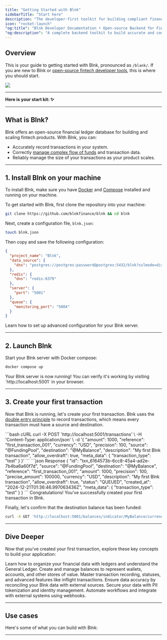 ```yaml
---
title: "Getting Started with Blnk"
sidebarTitle: "Start here"
description: "The developer-first toolkit for building compliant financial products."
icon: "rocket-launch"
"og:title": "Blnk Developer Documentation • Open-source Backend for Financial Products"
"og:description": "A complete backend toolkit to build accurate and compliant financial products."
---
```



## Overview

This is your guide to getting started with Blnk, pronounced as `/blank/`. If you are new to Blnk or [open-source fintech developer tools](https://blnkfinance.com), this is where you should start.

![](/images/docs-banner.png)

---

**Here is your start kit: ✨**

<CardGroup>
  <Card title="1. Install Blnk" href="#1-install-blnk-on-your-machine" iconType="duotone" icon="download"></Card>
  <Card title="2. Launch Blnk" href="#2-launch-blnk" iconType="duotone" icon="rocket-launch"></Card>
  <Card title="3. Create your first transaction" href="#3-create-your-first-transaction" iconType="duotone" icon="messages-dollar"></Card>
</CardGroup>

---

## What is Blnk?

Blnk offers an open-source financial ledger database for building and scaling fintech products. With Blnk, you can:

- Accurately record transactions in your system.
- Correctly [manage complex flow of funds](/ledgers/money-movement-map) and transaction data.
- Reliably manage the size of your transactions as your product scales.

---

## 1. Install Blnk on your machine

To install Blnk, make sure you have [Docker](https://www.docker.com/) and [Compose](https://docs.docker.com/compose/) installed and running on your machine.

To get started with Blnk, first clone the repository into your machine:

```bash bash
git clone https://github.com/blnkfinance/blnk && cd blnk
```

Next, create a configuration file, `blnk.json`:

```bash bash
touch blnk.json
```

Then copy and save the following configuration:

```json blnk.json
{
  "project_name": "Blnk",
  "data_source": {
    "dns": "postgres://postgres:password@postgres:5432/blnk?sslmode=disable"
  },
  "redis": {
    "dns": "redis:6379"
  },
  "server": {
    "port": "5001"
  },
  "queue": {
    "monitoring_port": "5004"
  }
}
```

<Card title="Advanced Blnk configuration" iconType="duotone" icon="gear" href="/advanced/configuration">
  Learn how to set up advanced configuration for your Blnk server.
</Card>

---

## 2. Launch Blnk

Start your Blnk server with Docker compose:

```bash bash
docker compose up
```

<Check>
Your Blnk server is now running! You can verify it's working by visiting `http://localhost:5001` in your browser.
</Check>

---

## 3. Create your first transaction

Now that Blnk is running, let's create your first transaction. Blnk uses the [double entry principle](/guides/double-entry) to record transactions, which means every transaction must have a source and destination.

<CodeGroup>
```bash cURL
curl -X POST 'http://localhost:5001/transactions' \
  -H 'Content-Type: application/json' \
  -d '{
    "amount": 1000,
    "reference": "first_transaction_001",
    "currency": "USD",
    "precision": 100,
    "source": "@FundingPool",
    "destination": "@MyBalance",
    "description": "My first Blnk transaction",
    "allow_overdraft": true,
    "meta_data": {
      "transaction_type": "test"
    }
  }'
```
```json Response
{
  "id": "txn_6164573b-6cc8-45a4-ad2e-7b4ba6a60f7d",
  "source": "@FundingPool",
  "destination": "@MyBalance",
  "reference": "first_transaction_001",
  "amount": 1000,
  "precision": 100,
  "precise_amount": 100000,
  "currency": "USD",
  "description": "My first Blnk transaction",
  "allow_overdraft": true,
  "status": "QUEUED",
  "created_at": "2024-12-21T01:36:46.997063436Z",
  "meta_data": {
    "transaction_type": "test"
  }
}
```
</CodeGroup>

<Check>
Congratulations! You've successfully created your first transaction in Blnk.
</Check>

Finally, let's confirm that the destination balance has been funded:

```bash cURL
curl -X GET 'http://localhost:5001/balances/indicator/MyBalance/currency/USD'
```

---

## Dive Deeper

Now that you've created your first transaction, explore these key concepts to build your application:

<CardGroup cols={2}>
  <Card title="Ledgers" icon="book" href="/ledgers/introduction">
    Learn how to organize your financial data with ledgers and understand the General Ledger.
  </Card>
  
  <Card title="Balances" icon="wallet" href="/balances/introduction">
    Create and manage balances to represent wallets, accounts, and other stores of value.
  </Card>
  
  <Card title="Transactions" icon="messages-dollar" href="/transactions/introduction">
    Master transaction recording, statuses, and advanced features like inflight transactions.
  </Card>
  
  <Card title="Reconciliations" icon="object-union" href="/reconciliations/overview">
    Ensure data accuracy by reconciling your Blnk data with external sources.
  </Card>
  
  <Card title="Identities" icon="user" href="/identities/introduction">
    Secure your data with PII tokenization and identity management.
  </Card>
  
  <Card title="Hooks" icon="link" href="/hooks/overview">
    Automate workflows and integrate with external systems using webhooks.
  </Card>
</CardGroup>

---

## Use cases

Here's some of what you can build with Blnk:

<CardGroup>
  <Card title="Crypto order exchange" iconType="duotone" icon="arrow-down-arrow-up" href="/tutorials/crypto/order-exchange"></Card>
  <Card title="Virtual card issuance" iconType="duotone" icon="credit-card" href="/tutorials/payments/card-payments"></Card>
  <Card title="Savings application" iconType="duotone" icon="piggy-bank" href="/tutorials/quick-start/savings-application"></Card>
  <Card title="Escrow application" iconType="duotone" icon="timer" href="/tutorials/quick-start/escrow-payments"></Card>
</CardGroup>

---

<NeedHelp />